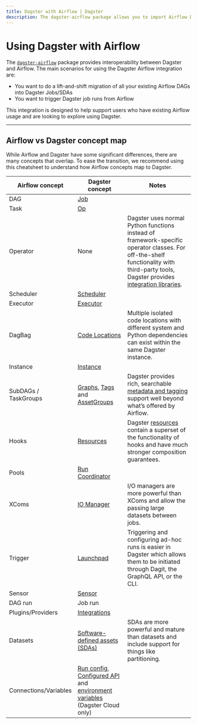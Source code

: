 ```yaml
---
title: Dagster with Airflow | Dagster
description: The dagster-airflow package allows you to import Airflow DAGs into Dagster jobs and assets, as well as trigger job runs from Airflow.
---
```


# Using Dagster with Airflow

<CodeReferenceLink filePath="examples/with_airflow" />

The [`dagster-airflow`](/_apidocs/libraries/dagster-airflow) package provides interoperability between Dagster and Airflow. The main scenarios for using the Dagster Airflow integration are:

- You want to do a lift-and-shift migration of all your existing Airflow DAGs into Dagster Jobs/SDAs
- You want to trigger Dagster job runs from Airflow

This integration is designed to help support users who have existing Airflow usage and are looking to explore using Dagster.

---

## Airflow vs Dagster concept map

While Airflow and Dagster have some significant differences, there are many concepts that overlap. To ease the transition, we recommend using this cheatsheet to understand how Airflow concepts map to Dagster.

| Airflow concept       | Dagster concept                                                                                                                                                                                                                                                                                        | Notes                                                                                                                                                                                                 |
| --------------------- | ------------------------------------------------------------------------------------------------------------------------------------------------------------------------------------------------------------------------------------------------------------------------------------------------------ | ----------------------------------------------------------------------------------------------------------------------------------------------------------------------------------------------------- |
| DAG                   | [Job](/concepts/ops-jobs-graphs/jobs)                                                                                                                                                                                                                                                                  |                                                                                                                                                                                                       |
| Task                  | [Op](/concepts/ops-jobs-graphs/ops)                                                                                                                                                                                                                                                                    |                                                                                                                                                                                                       |
| Operator              | None                                                                                                                                                                                                                                                                                                   | Dagster uses normal Python functions instead of framework-specific operator classes. For off-the-shelf functionality with third-party tools, Dagster provides [integration libraries](/integrations). |
| Scheduler             | [Scheduler](/concepts/partitions-schedules-sensors/schedules)                                                                                                                                                                                                                                          |                                                                                                                                                                                                       |
| Executor              | [Executor](/deployment/executors)                                                                                                                                                                                                                                                                      |                                                                                                                                                                                                       |
| DagBag                | [Code Locations](/concepts/code-locations)                                                                                                                                                                                                                                                             | Multiple isolated code locations with different system and Python dependencies can exist within the same Dagster instance.                                                                            |
| Instance              | [Instance](/deployment/dagster-instance)                                                                                                                                                                                                                                                               |                                                                                                                                                                                                       |
| SubDAGs / TaskGroups  | [Graphs](/concepts/ops-jobs-graphs/graphs), [Tags](/concepts/ops-jobs-graphs/metadata-tags#tags) and [AssetGroups](/concepts/assets/software-defined-assets#grouping-assets)                                                                                                                           | Dagster provides rich, searchable [metadata and tagging](/concepts/ops-jobs-graphs/metadata-tags) support well beyond what’s offered by Airflow.                                                      |
| Hooks                 | [Resources](/concepts/resources)                                                                                                                                                                                                                                                                       | Dagster [resources](/concepts/resources) contain a superset of the functionality of hooks and have much stronger composition guarantees.                                                              |
| Pools                 | [Run Coordinator](/deployment/run-coordinator)                                                                                                                                                                                                                                                         |                                                                                                                                                                                                       |
| XComs                 | [IO Manager](/concepts/io-management/io-managers)                                                                                                                                                                                                                                                      | I/O managers are more powerful than XComs and allow the passing large datasets between jobs.                                                                                                          |
| Trigger               | [Launchpad](/concepts/dagit/dagit)                                                                                                                                                                                                                                                                     | Triggering and configuring ad-hoc runs is easier in Dagster which allows them to be initiated through Dagit, the GraphQL API, or the CLI.                                                             |
| Sensor                | [Sensor](/concepts/partitions-schedules-sensors/sensors)                                                                                                                                                                                                                                               |                                                                                                                                                                                                       |
| DAG run               | Job run                                                                                                                                                                                                                                                                                                |                                                                                                                                                                                                       |
| Plugins/Providers     | [Integrations](/integrations)                                                                                                                                                                                                                                                                          |                                                                                                                                                                                                       |
| Datasets              | [Software-defined assets (SDAs)](/concepts/assets/software-defined-assets)                                                                                                                                                                                                                             | SDAs are more powerful and mature than datasets and include support for things like partitioning.                                                                                                     |
| Connections/Variables | [Run config](/concepts/configuration/config-schema), [Configured API](/concepts/configuration/configured) and [environment variables](https://docs.dagster.io/dagster-cloud/developing-testing/environment-variables-and-secrets#dagster-cloud-environment-variables-and-secrets) (Dagster Cloud only) |                                                                                                                                                                                                       |
